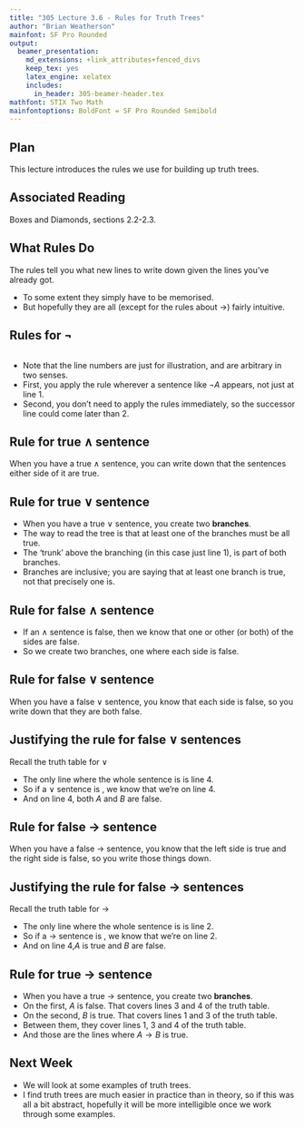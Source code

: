 ```yaml
---
title: "305 Lecture 3.6 - Rules for Truth Trees"
author: "Brian Weatherson"
mainfont: SF Pro Rounded
output:
  beamer_presentation:
    md_extensions: +link_attributes+fenced_divs
    keep_tex: yes
    latex_engine: xelatex
    includes:
      in_header: 305-beamer-header.tex
mathfont: STIX Two Math
mainfontoptions: BoldFont = SF Pro Rounded Semibold
---
```


## Plan

This lecture introduces the rules we use for building up truth trees.

## Associated Reading

Boxes and Diamonds, sections 2.2-2.3.

## What Rules Do

The rules tell you what new lines to write down given the lines you've already got.

- To some extent they simply have to be memorised.
- But hopefully they are all (except for the rules about $\rightarrow$) fairly intuitive.

## Rules for $\neg$

::: columns

:::: column
\begin{oltableau}
[\sFmla{\True}{\neg A}, 
	[\sFmla{\False}{A}, just = {\TRule{\True}{\neg}[1]}]
]
\end{oltableau}
::::

:::: column
\begin{oltableau}
[\sFmla{\False}{\neg A}, 
	[\sFmla{\True}{A}, just = {\TRule{\False}{\neg}[1]}]
]
\end{oltableau}
::::

:::

\pause


- Note that the line numbers are just for illustration, and are arbitrary in two senses.
- First, you apply the rule wherever a sentence like $\neg A$ appears, not just at line 1.
- Second, you don't need to apply the rules immediately, so the successor line could come later than 2.

## Rule for true $\wedge$ sentence

\begin{oltableau}
[\sFmla{\True}{A \wedge B}, 
	[\sFmla{\True}{A}, just = {\TRule{\True}{\wedge}[1]}
	  [\sFmla{\True}{B}, just = {\TRule{\True}{\wedge}[1]}]
	]
]
\end{oltableau}


When you have a true $\wedge$ sentence, you can write down that the sentences either side of it are true.


## Rule for true $\vee$ sentence

\begin{oltableau}
[\sFmla{\True}{A \vee B}, 
	[\sFmla{\True}{A}, just = {\TRule{\True}{\vee}[1]}]
	[\sFmla{\True}{B}, just = {\TRule{\True}{\vee}[1]}]
]
\end{oltableau}


- When you have a true $\vee$ sentence, you create two **branches**.
- The way to read the tree is that at least one of the branches must be all true. \pause
- The 'trunk' above the branching (in this case just line 1), is part of both branches.
- Branches are inclusive; you are saying that at least one branch is true, not that precisely one is.

## Rule for false $\wedge$ sentence

\begin{oltableau}
[\sFmla{\False}{A \wedge B}, 
	[\sFmla{\False}{A}, just = {\TRule{\False}{\wedge}[1]}]
	[\sFmla{\False}{B}, just = {\TRule{\False}{\wedge}[1]}]
]
\end{oltableau}


- If an $\wedge$ sentence is false, then we know that one or other (or both) of the sides are false.
- So we create two branches, one where each side is false.

## Rule for false $\vee$ sentence

\begin{oltableau}
[\sFmla{\False}{A \vee B}, 
	[\sFmla{\False}{A}, just = {\TRule{\False}{\vee}[1]}
	  [\sFmla{\False}{B}, just = {\TRule{\False}{\vee}[1]}]
	]
]
\end{oltableau}


When you have a false $\vee$ sentence, you know that each side is false, so you write down that they are both false.

## Justifying the rule for false $\vee$ sentences

Recall the truth table for $\vee$

\begin{center}

\begin{tabular}{@{ }c@{ }@{ }c | c@{ }@{ }c@{ }@{ }c@{ }@{ }c@{ }@{ }c}
A & B &  & A & $\vee$ & B & \\
\hline 
$\True$ & $\True$ &  & $\True$ & \textcolor{red}{$\True$} & $\True$ & \\
$\True$ & $\False$ &  & $\True$ & \textcolor{red}{$\True$} & $\False$ & \\
$\False$ & $\True$ &  & $\False$ & \textcolor{red}{$\True$} & $\True$ & \\
$\False$ & $\False$ &  & $\False$ & \textcolor{red}{$\False$} & $\False$ & \\
\end{tabular}

\end{center}

- The only line where the whole sentence is \textcolor{red}{$\False$} is line 4. 
- So if a $\vee$ sentence is \textcolor{red}{$\False$}, we know that we're on line 4.
- And on line 4, both $A$ and $B$ are false.

## Rule for false $\rightarrow$ sentence

\begin{oltableau}
[\sFmla{\False}{A \rightarrow B}, 
	[\sFmla{\True}{A}, just = {\TRule{\False}{\rightarrow}[1]}
	  [\sFmla{\False}{B}, just = {\TRule{\False}{\rightarrow}[1]}]
	]
]
\end{oltableau}


When you have a false $\rightarrow$ sentence, you know that the left side is true and the right side is false, so you write those things down.

## Justifying the rule for false $\rightarrow$ sentences

Recall the truth table for $\rightarrow$

\begin{center}

\begin{tabular}{@{ }c@{ }@{ }c | c@{ }@{ }c@{ }@{ }c@{ }@{ }c@{ }@{ }c}
A & B &  & A & $\rightarrow$ & B & \\
\hline 
$\True$ & $\True$ &  & $\True$ & \textcolor{red}{$\True$} & $\True$ & \\
$\True$ & $\False$ &  & $\True$ & \textcolor{red}{$\False$} & $\False$ & \\
$\False$ & $\True$ &  & $\False$ & \textcolor{red}{$\True$} & $\True$ & \\
$\False$ & $\False$ &  & $\False$ & \textcolor{red}{$\True$} & $\False$ & \\
\end{tabular}

\end{center}

- The only line where the whole sentence is \textcolor{red}{$\False$} is line 2. 
- So if a $\rightarrow$ sentence is \textcolor{red}{$\False$}, we know that we're on line 2.
- And on line 4,$A$ is true and $B$ are false.

## Rule for true $\rightarrow$ sentence

\begin{oltableau}
[\sFmla{\True}{A \rightarrow B}, 
	[\sFmla{\False}{A}, just = {\TRule{\True}{\rightarrow}[1]}]
	[\sFmla{\True}{B}, just = {\TRule{\True}{\rightarrow}[1]}]
]
\end{oltableau}


- When you have a true $\rightarrow$ sentence, you create two **branches**.
- On the first, $A$ is false. That covers lines 3 and 4 of the truth table.
- On the second, $B$ is true. That covers lines 1 and 3 of the truth table.
- Between them, they cover lines 1, 3 and 4 of the truth table.
- And those are the lines where $A \rightarrow B$ is true.

## Next Week

- We will look at some examples of truth trees.
- I find truth trees are much easier in practice than in theory, so if this was all a bit abstract, hopefully it will be more intelligible once we work through some examples.